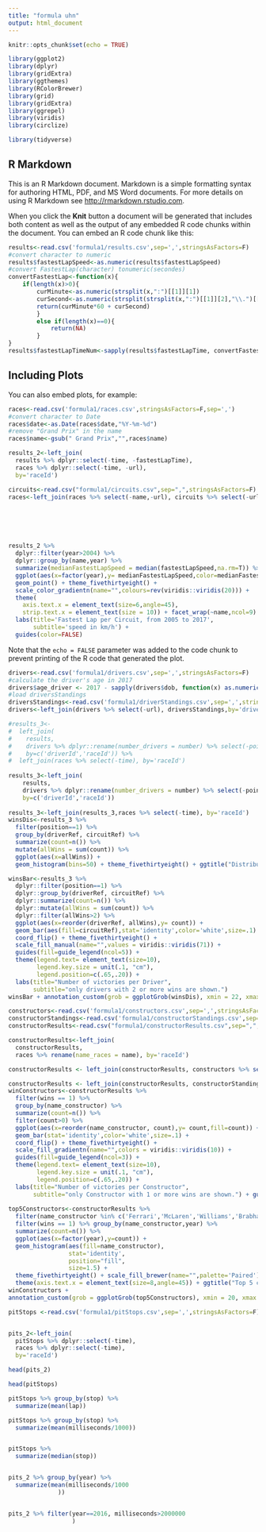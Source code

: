 ---
title: "formula uhn"
output: html_document
---

```{r setup, include=FALSE}
knitr::opts_chunk$set(echo = TRUE)

library(ggplot2)
library(dplyr)
library(gridExtra)
library(ggthemes)
library(RColorBrewer)
library(grid)
library(gridExtra)
library(ggrepel)
library(viridis)
library(circlize)

library(tidyverse)

```

## R Markdown

This is an R Markdown document. Markdown is a simple formatting syntax for authoring HTML, PDF, and MS Word documents. For more details on using R Markdown see <http://rmarkdown.rstudio.com>.

When you click the **Knit** button a document will be generated that includes both content as well as the output of any embedded R code chunks within the document. You can embed an R code chunk like this:

```{r cars}
results<-read.csv('formula1/results.csv',sep=',',stringsAsFactors=F)
#convert character to numeric
results$fastestLapSpeed<-as.numeric(results$fastestLapSpeed)
#convert FastestLap(character) tonumeric(secondes)
convertFastestLap<-function(x){
    if(length(x)>0){
        curMinute<-as.numeric(strsplit(x,":")[[1]][1])
        curSecond<-as.numeric(strsplit(strsplit(x,":")[[1]][2],"\\.")[[1]][1])
        return(curMinute*60 + curSecond)
        }
        else if(length(x)==0){
            return(NA)
        }
}
results$fastestLapTimeNum<-sapply(results$fastestLapTime, convertFastestLap)
```

## Including Plots

You can also embed plots, for example:

```{r pressure, echo=FALSE}
races<-read.csv('formula1/races.csv',stringsAsFactors=F,sep=',')
#convert character to Date
races$date<-as.Date(races$date,"%Y-%m-%d")
#remove "Grand Prix" in the name
races$name<-gsub(" Grand Prix","",races$name)

results_2<-left_join(
  results %>% dplyr::select(-time, -fastestLapTime), 
  races %>% dplyr::select(-time, -url), 
  by='raceId')

circuits<-read.csv("formula1/circuits.csv",sep=",",stringsAsFactors=F)
races<-left_join(races %>% select(-name,-url), circuits %>% select(-url), by='circuitId')







```

```{r}
results_2 %>% 
  dplyr::filter(year>2004) %>% 
  dplyr::group_by(name,year) %>% 
  summarize(medianFastestLapSpeed = median(fastestLapSpeed,na.rm=T)) %>% 
  ggplot(aes(x=factor(year),y= medianFastestLapSpeed,color=medianFastestLapSpeed)) + 
  geom_point() + theme_fivethirtyeight() + 
  scale_color_gradientn(name="",colours=rev(viridis::viridis(20))) +
  theme(
    axis.text.x = element_text(size=6,angle=45),
    strip.text.x = element_text(size = 10)) + facet_wrap(~name,ncol=9) + 
  labs(title='Fastest Lap per Circuit, from 2005 to 2017',
       subtitle='speed in km/h') +
  guides(color=FALSE)
```

Note that the `echo = FALSE` parameter was added to the code chunk to prevent printing of the R code that generated the plot.



```{r}
drivers<-read.csv('formula1/drivers.csv',sep=',',stringsAsFactors=F)
#calculate the driver's age in 2017
drivers$age_driver <- 2017 - sapply(drivers$dob, function(x) as.numeric(strsplit(x,'/')[[1]][3]))
#load driversStandings
driversStandings<-read.csv('formula1/driverStandings.csv',sep=',',stringsAsFactors=F)
drivers<-left_join(drivers %>% select(-url), driversStandings,by='driverId')

#results_3<-
#  left_join(
#    results, 
#    drivers %>% dplyr::rename(number_drivers = number) %>% select(-points, -position, -positionText),
#    by=c('driverId','raceId')) %>% 
#  left_join(races %>% select(-time), by='raceId')
  
results_3<-left_join(
    results, 
    drivers %>% dplyr::rename(number_drivers = number) %>% select(-points, -position, -positionText),
    by=c('driverId','raceId')) 
    
results_3<-left_join(results_3,races %>% select(-time), by='raceId')
winsDis<-results_3 %>% 
  filter(position==1) %>% 
  group_by(driverRef, circuitRef) %>% 
  summarize(count=n()) %>%
  mutate(allWins = sum(count)) %>%
  ggplot(aes(x=allWins)) +
  geom_histogram(bins=50) + theme_fivethirtyeight() + ggtitle("Distribution of the number of victories")

winsBar<-results_3 %>% 
  dplyr::filter(position==1) %>% 
  dplyr::group_by(driverRef, circuitRef) %>% 
  dplyr::summarize(count=n()) %>%
  dplyr::mutate(allWins = sum(count)) %>% 
  dplyr::filter(allWins>2) %>%
  ggplot(aes(x=reorder(driverRef, allWins),y= count)) +
  geom_bar(aes(fill=circuitRef),stat='identity',color='white',size=.1) + 
  coord_flip() + theme_fivethirtyeight() + 
  scale_fill_manual(name="",values = viridis::viridis(71)) +
  guides(fill=guide_legend(ncol=5)) + 
  theme(legend.text= element_text(size=10),
        legend.key.size = unit(.1, "cm"),
        legend.position=c(.65,.20)) + 
  labs(title="Number of victories per Driver",
       subtitle="only drivers with 2 or more wins are shown.")
winsBar + annotation_custom(grob = ggplotGrob(winsDis), xmin = 22, xmax = 50, ymin = 31, ymax = 90)
```



```{r}
constructors<-read.csv('formula1/constructors.csv',sep=',',stringsAsFactors=F)
constructorStandings<-read.csv('formula1/constructorStandings.csv',sep=',',stringsAsFactors=F)
constructorResults<-read.csv("formula1/constructorResults.csv",sep=",",stringsAsFactors=F)

constructorResults<-left_join(
  constructorResults, 
  races %>% rename(name_races = name), by='raceId')

constructorResults <- left_join(constructorResults, constructors %>% select(-url) %>% rename(name_constructor = name), by='constructorId')

constructorResults <- left_join(constructorResults, constructorStandings %>% rename(point_constructor = points) %>% select(-X), by=c('constructorId','raceId'))
winConstructors<-constructorResults %>% 
  filter(wins == 1) %>% 
  group_by(name_constructor) %>% 
  summarize(count=n()) %>% 
  filter(count>0) %>%
  ggplot(aes(x=reorder(name_constructor, count),y= count,fill=count)) +
  geom_bar(stat='identity',color='white',size=.1) + 
  coord_flip() + theme_fivethirtyeight() + 
  scale_fill_gradientn(name="",colors = viridis::viridis(10)) +
  guides(fill=guide_legend(ncol=3)) + 
  theme(legend.text= element_text(size=10),
        legend.key.size = unit(.1, "cm"),
        legend.position=c(.65,.20)) + 
  labs(title="Number of victories per Constructor",
       subtitle="only Constructor with 1 or more wins are shown.") + guides(fill=F)
       
top5Constructors<-constructorResults %>% 
  filter(name_constructor %in% c('Ferrari','McLaren','Williams','Brabham','BRM')) %>% 
  filter(wins == 1) %>% group_by(name_constructor,year) %>%
  summarize(count=n()) %>% 
  ggplot(aes(x=factor(year),y=count)) +
  geom_histogram(aes(fill=name_constructor),
                 stat='identity',
                 position="fill",
                 size=1.5) + 
  theme_fivethirtyeight() + scale_fill_brewer(name="",palette='Paired') +
  theme(axis.text.x = element_text(size=8,angle=45)) + ggtitle("Top 5 constructors's wins per year")
winConstructors + 
annotation_custom(grob = ggplotGrob(top5Constructors), xmin = 20, xmax = 0, ymin = 20, ymax = 200)

```
```{r}
pitStops <-read.csv('formula1/pitStops.csv',sep=',',stringsAsFactors=F)


pits_2<-left_join(
  pitStops %>% dplyr::select(-time), 
  races %>% dplyr::select(-time), 
  by='raceId')

head(pits_2)

head(pitStops)

pitStops %>% group_by(stop) %>%
  summarize(mean(lap))

pitStops %>% group_by(stop) %>%
  summarize(mean(milliseconds/1000))


pitStops %>% 
  summarize(median(stop))


pits_2 %>% group_by(year) %>%
  summarize(mean(milliseconds/1000
              ))


pits_2 %>% filter(year==2016, milliseconds>2000000
                  )


```

